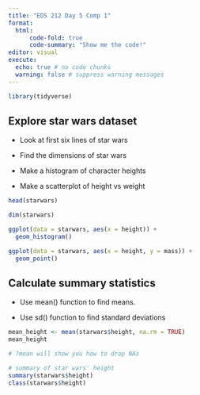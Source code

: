 ```yaml
---
title: "EDS 212 Day 5 Comp 1"
format: 
  html: 
      code-fold: true
      code-summary: "Show me the code!"
editor: visual
execute: 
  echo: true # no code chunks
  warning: false # suppress warning messages
---
```


```r
library(tidyverse)
```

## Explore star wars dataset

-   Look at first six lines of star wars

-   Find the dimensions of star wars

-   Make a histogram of character heights

-   Make a scatterplot of height vs weight

```r
head(starwars)
```

```r
dim(starwars)
```

```r
ggplot(data = starwars, aes(x = height)) +
  geom_histogram()
```

```r
ggplot(data = starwars, aes(x = height, y = mass)) +
  geom_point()
```

## Calculate summary statistics

-   Use mean() function to find means.

-   Use sd() function to find standard deviations

```r
mean_height <- mean(starwars$height, na.rm = TRUE)
mean_height

# ?mean will show you how to drop NAs
```

```r
# summary of star wars' height
summary(starwars$height)
class(starwars$height)
```
